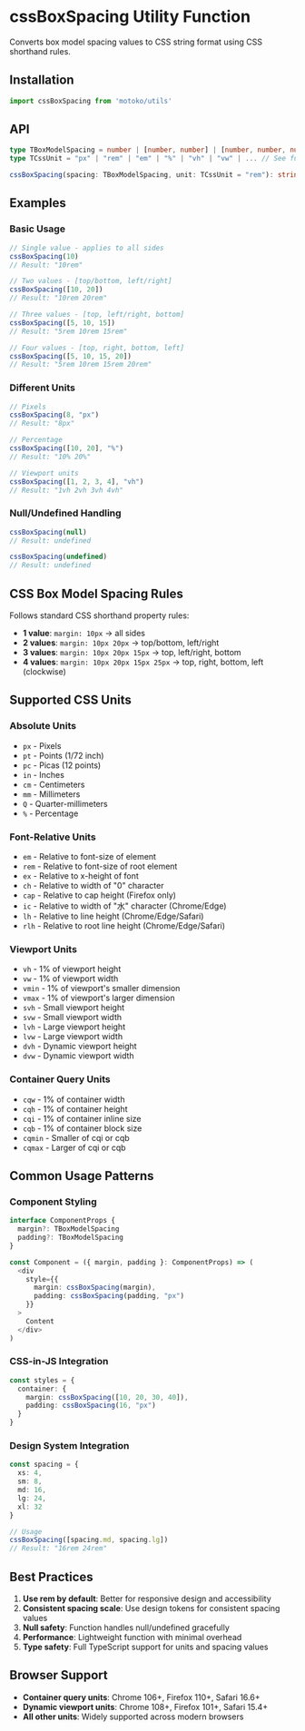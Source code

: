 
<Meta title="Utils/cssBoxSpacing" />

# cssBoxSpacing Utility Function

Converts box model spacing values to CSS string format using CSS shorthand rules.

## Installation

```typescript
import cssBoxSpacing from 'motoko/utils'
```

## API

```typescript
type TBoxModelSpacing = number | [number, number] | [number, number, number] | [number, number, number, number]
type TCssUnit = "px" | "rem" | "em" | "%" | "vh" | "vw" | ... // See full list below

cssBoxSpacing(spacing: TBoxModelSpacing, unit: TCssUnit = "rem"): string | undefined
```

## Examples

### Basic Usage
```typescript
// Single value - applies to all sides
cssBoxSpacing(10)
// Result: "10rem"

// Two values - [top/bottom, left/right]
cssBoxSpacing([10, 20])
// Result: "10rem 20rem"

// Three values - [top, left/right, bottom]
cssBoxSpacing([5, 10, 15])
// Result: "5rem 10rem 15rem"

// Four values - [top, right, bottom, left]
cssBoxSpacing([5, 10, 15, 20])
// Result: "5rem 10rem 15rem 20rem"
```

### Different Units
```typescript
// Pixels
cssBoxSpacing(8, "px")
// Result: "8px"

// Percentage
cssBoxSpacing([10, 20], "%")
// Result: "10% 20%"

// Viewport units
cssBoxSpacing([1, 2, 3, 4], "vh")
// Result: "1vh 2vh 3vh 4vh"
```

### Null/Undefined Handling
```typescript
cssBoxSpacing(null)
// Result: undefined

cssBoxSpacing(undefined)
// Result: undefined
```

## CSS Box Model Spacing Rules

Follows standard CSS shorthand property rules:

- **1 value**: `margin: 10px` → all sides
- **2 values**: `margin: 10px 20px` → top/bottom, left/right
- **3 values**: `margin: 10px 20px 15px` → top, left/right, bottom
- **4 values**: `margin: 10px 20px 15px 25px` → top, right, bottom, left (clockwise)

## Supported CSS Units

### Absolute Units
- `px` - Pixels
- `pt` - Points (1/72 inch)
- `pc` - Picas (12 points)
- `in` - Inches
- `cm` - Centimeters
- `mm` - Millimeters
- `Q` - Quarter-millimeters
- `%` - Percentage

### Font-Relative Units
- `em` - Relative to font-size of element
- `rem` - Relative to font-size of root element
- `ex` - Relative to x-height of font
- `ch` - Relative to width of "0" character
- `cap` - Relative to cap height (Firefox only)
- `ic` - Relative to width of "水" character (Chrome/Edge)
- `lh` - Relative to line height (Chrome/Edge/Safari)
- `rlh` - Relative to root line height (Chrome/Edge/Safari)

### Viewport Units
- `vh` - 1% of viewport height
- `vw` - 1% of viewport width
- `vmin` - 1% of viewport's smaller dimension
- `vmax` - 1% of viewport's larger dimension
- `svh` - Small viewport height
- `svw` - Small viewport width
- `lvh` - Large viewport height
- `lvw` - Large viewport width
- `dvh` - Dynamic viewport height
- `dvw` - Dynamic viewport width

### Container Query Units
- `cqw` - 1% of container width
- `cqh` - 1% of container height
- `cqi` - 1% of container inline size
- `cqb` - 1% of container block size
- `cqmin` - Smaller of cqi or cqb
- `cqmax` - Larger of cqi or cqb

## Common Usage Patterns

### Component Styling
```typescript
interface ComponentProps {
  margin?: TBoxModelSpacing
  padding?: TBoxModelSpacing
}

const Component = ({ margin, padding }: ComponentProps) => (
  <div
    style={{
      margin: cssBoxSpacing(margin),
      padding: cssBoxSpacing(padding, "px")
    }}
  >
    Content
  </div>
)
```

### CSS-in-JS Integration
```typescript
const styles = {
  container: {
    margin: cssBoxSpacing([10, 20, 30, 40]),
    padding: cssBoxSpacing(16, "px")
  }
}
```

### Design System Integration
```typescript
const spacing = {
  xs: 4,
  sm: 8,
  md: 16,
  lg: 24,
  xl: 32
}

// Usage
cssBoxSpacing([spacing.md, spacing.lg])
// Result: "16rem 24rem"
```

## Best Practices

1. **Use rem by default**: Better for responsive design and accessibility
2. **Consistent spacing scale**: Use design tokens for consistent spacing values
3. **Null safety**: Function handles null/undefined gracefully
4. **Performance**: Lightweight function with minimal overhead
5. **Type safety**: Full TypeScript support for units and spacing values

## Browser Support

- **Container query units**: Chrome 106+, Firefox 110+, Safari 16.6+
- **Dynamic viewport units**: Chrome 108+, Firefox 101+, Safari 15.4+
- **All other units**: Widely supported across modern browsers
